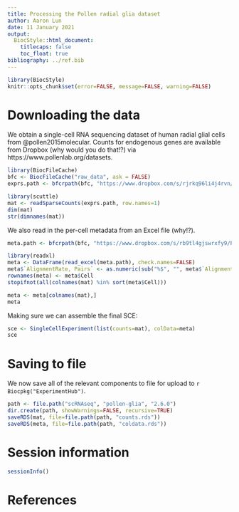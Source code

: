 ```yaml
---
title: Processing the Pollen radial glia dataset
author: Aaron Lun
date: 11 January 2021
output:
  BiocStyle::html_document:
    titlecaps: false
    toc_float: true
bibliography: ../ref.bib
---
```


```r
library(BiocStyle)
knitr::opts_chunk$set(error=FALSE, message=FALSE, warning=FALSE)
```

# Downloading the data

We obtain a single-cell RNA sequencing dataset of human radial glial cells from @pollen2015molecular.
Counts for endogenous genes are available from Dropbox (why would you do that!?) via https://www.pollenlab.org/datasets.

```r
library(BiocFileCache)
bfc <- BiocFileCache("raw_data", ask = FALSE)
exprs.path <- bfcrpath(bfc, "https://www.dropbox.com/s/rjrkq96li4j4rvn/oRG%20paper%20-%20counts.txt?dl=1")

library(scuttle)
mat <- readSparseCounts(exprs.path, row.names=1)
dim(mat)
str(dimnames(mat))
```

We also read in the per-cell metadata from an Excel file (why!?).

```r
meta.path <- bfcrpath(bfc, "https://www.dropbox.com/s/rb9tl4gjswrxfy9/Pollen%20et%20al%202015%20updated%20metadata.xlsx?dl=1")

library(readxl)
meta <- DataFrame(read_excel(meta.path), check.names=FALSE)
meta$`AlignmentRate, Pairs` <- as.numeric(sub("%$", "", meta$`AlignmentRate, Pairs`))/100
rownames(meta) <- meta$Cell
stopifnot(all(colnames(mat) %in% sort(meta$Cell)))

meta <- meta[colnames(mat),]
meta
```

Making sure we can assemble the final SCE:

```r
sce <- SingleCellExperiment(list(counts=mat), colData=meta)
sce 
```

# Saving to file 

We now save all of the relevant components to file for upload to `r Biocpkg("ExperimentHub")`.

```r
path <- file.path("scRNAseq", "pollen-glia", "2.6.0")
dir.create(path, showWarnings=FALSE, recursive=TRUE)
saveRDS(mat, file=file.path(path, "counts.rds"))
saveRDS(meta, file=file.path(path, "coldata.rds"))
```

# Session information

```r
sessionInfo()
```

# References
